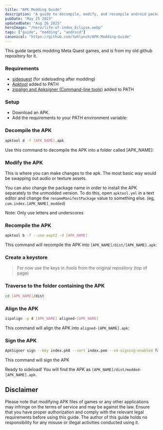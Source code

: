 ```yaml
---
title: "APK Modding Guide"
description: "A guide to decompile, modify, and recompile android packages."
pubDate: "May 25 2023"
updatedDate: "Aug 26 2025"
heroImage: "/hero/life-of-index_Eclipse.webp"
tags: ["guide", "modding", "android"]
canonical: "https://github.com/twhlynch/APK-Modding-Guide"
---
```


This guide targets modding Meta Quest games, and is from my old github repository for it.

### Requirements

- [sidequest](https://sidequestvr.com/setup-howto) (for sideloading after modding)
- [Apktool](https://ibotpeaches.github.io/Apktool/) added to PATH
- [zipalign and Apksigner (Command-line tools)](https://developer.android.com/studio#command-line-tools-only) added to PATH

### Setup

- Download an APK.
- Add the requirements to your PATH environment variable:

### Decompile the APK

```bash
apktool d -f [APK_NAME].apk
```

Use this command to decompile the APK into a folder called \[APK_NAME\]:

### Modify the APK

This is where you can make changes to the apk. The most basic way would be swapping out audio or texture assets.

You can also change the package name in order to install the APK separately to the unmodded version. To do this, open `apktool.yml` in a text editor and change the `renameManifestPackage` value to something else. (eg, `com.index.[APK_NAME]_modded`)

Note: Only use letters and underscores

### Recompile the APK

```bash
apktool b -f --use-aapt2 -d [APK_NAME]
```

This command will recompile the APK into `[APK_NAME]/dist/[APK_NAME].apk`:

### Create a keystore

> For now use the keys in /tools from the original repository (top of page)

### Traverse to the folder containing the APK

```bash
cd [APK_NAME]/dist
```

### Align the APK

```bash
zipalign -p 4 [APK_NAME] aligned-[APK_NAME]
```

This command will align the APK into `aligned-[APK_NAME].apk`:

### Sign the APK

```bash
ApkSigner sign --key index.pk8 --cert index.pem --v4-signing-enabled false --out modded-[APK_NAME].apk aligned-[APK_NAME].apk
```

This command will sign the APK

Ready to sideload! You will find the APK as `[APK_NAME]/dist/modded-[APK_NAME].apk`.

## Disclaimer

Please note that modifying APK files of games or any other applications may infringe on the terms of service and may be against the law. Ensure that you have proper authorization and comply with the relevant legal requirements before using this guide. The author of this guide holds no responsibility for any misuse or illegal activities conducted using it.
